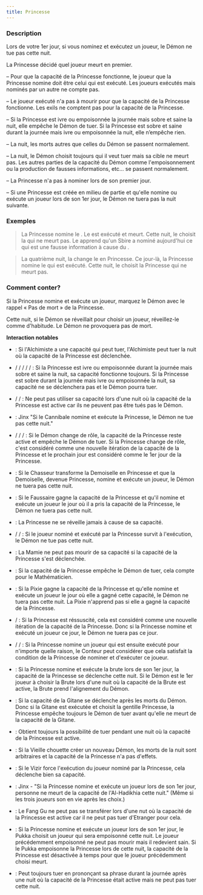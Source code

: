 ```yaml
---
title: Princesse
---
```



<Role PRINCESSE header />

### Description

Lors de votre 1er jour, si vous nominez et exécutez un joueur, le Démon ne tue pas cette nuit.

La Princesse décidé quel joueur meurt en premier.

–	Pour que la capacité de la Princesse fonctionne, le joueur que la Princesse nomine doit être celui qui est exécuté. Les joueurs exécutés mais nominés par un autre ne compte pas.

–	Le joueur exécuté n'a pas à mourir pour que la capacité de la Princesse fonctionne. Les exils ne comptent pas pour la capacité de la Princesse.

–	Si la Princesse est ivre ou empoisonnée la journée mais sobre et saine la nuit, elle empêche le Démon de tuer. Si la Princesse est sobre et saine durant la journée mais ivre ou empoisonnée la nuit, elle n’empêche rien.

–	La nuit, les morts autres que celles du Démon se passent normalement.

–	La nuit, le Démon choisit toujours qui il veut tuer mais sa cible ne meurt pas. Les autres parties de la capacité du Démon comme l'empoisonnement ou la production de fausses informations, etc… se passent normalement.

–	La Princesse n'a pas à nominer lors de son premier jour.

–	Si une Princesse est créée en milieu de partie et qu'elle nomine ou exécute un joueur lors de son 1er jour, le Démon ne tuera pas la nuit suivante.

### Exemples

> La Princesse nomine le <Role PREDICATEUR />. Le <Role PREDICATEUR /> est exécuté et meurt. Cette nuit, le <Role VORTOX /> choisit la <Role PIXIE /> qui ne meurt pas. Le <Role CRIEUR /> apprend qu'un Sbire a nominé aujourd'hui ce qui est une fausse information à cause du <Role VORTOX />.

> La quatrième nuit, la <Role VIEILLE_CHOUETTE /> change le <Role REVEUR /> en Princesse. Ce jour-là, la Princesse nomine le <Role ZELOTE /> qui est exécuté. Cette nuit, le <Role KAZALI /> choisit la Princesse qui ne meurt pas.

### Comment conter?

Si la Princesse nomine et exécute un joueur, marquez le Démon avec le rappel « Pas de mort » de la Princesse.

Cette nuit, si le Démon se réveillait pour choisir un joueur, réveillez-le comme d'habitude. Le Démon ne provoquera pas de mort.

**Interaction notables**

- <Role ALCHIMISTE /> : Si l'Alchimiste a une capacité qui peut tuer, l'Alchimiste peut tuer la nuit où la capacité de la Princesse est déclenchée.

- <Role AUBERGISTE /> / <Role MARIN /> / <Role MENESTREL /> / <Role DULCINEE /> / <Role EMPOISONNEUR /> / <Role XAAN /> : Si la Princesse est ivre ou empoisonnée durant la journée mais sobre et saine la nuit, sa capacité fonctionne toujours. Si la Princesse est sobre durant la journée mais ivre ou empoisonnée la nuit, sa capacité ne se déclenchera pas et le Démon pourra tuer.

- <Role BANSHEE /> /<Role ENFANT_DE_CHOEUR /> / <Role SAGE /> : Ne peut pas utiliser sa capacité lors d'une nuit où la capacité de la Princesse est active car ils ne peuvent pas être tués pas le Démon.

- <Role CANNIBALE /> : Jinx "Si le Cannibale nomine et exécute la Princesse, le Démon ne tue pas cette nuit."

- <Role CHARMEUR_DE_SERPENT /> / <Role INGENIEUR /> / <Role BARBIER /> / <Role CHAPELIER /> : Si le Démon change de rôle, la capacité de la Princesse reste active et empêche le Démon de tuer. Si la Princesse change de rôle, c'est considéré comme une nouvelle itération de la capacité de la Princesse et le prochain jour est considéré comme le 1er jour de la Princesse.

- <Role CHASSEUR /> : Si le Chasseur transforme la Demoiselle en Princesse et que la Demoiselle, devenue Princesse, nomine et exécute un joueur, le Démon ne tuera pas cette nuit.

- <Role FAUSSAIRE /> : Si le Faussaire gagne la capacité de la Princesse et qu'il nomine et exécute un joueur le jour où il a pris la capacité de la Princesse, le Démon ne tuera pas cette nuit.

- <Role FEMME_DE_CHAMBRE /> : La Princesse ne se réveille jamais à cause de sa capacité.

- <Role HERBORISTE /> / <Role PACIFISTE /> / <Role AVOCAT_DU_DIABLE /> : Si le joueur nominé et exécuté par la Princesse survit à l'exécution, le Démon ne tue pas cette nuit.

- <Role MAMIE /> : La Mamie ne peut pas mourir de sa capacité si la capacité de la Princesse s'est déclenchée.

- <Role MATHEMATICIEN /> : Si la capacité de la Princesse empêche le Démon de tuer, cela compte pour le Mathématicien.

- <Role PIXIE />: Si la Pixie gagne la capacité de la Princesse et qu'elle nomine et exécute un joueur le jour où elle a gagné cette capacité, le Démon ne tuera pas cette nuit. La Pixie n'apprend pas si elle a gagné la capacité de la Princesse.

- <Role PROFESSEUR /> / <Role SHABALOTH /> : Si la Princesse est réssuscité, cela est considéré comme une nouvelle itération de la capacité de la Princesse. Donc si la Princesse nomine et exécuté un joueur ce jour, le Démon ne tuera pas ce jour.

- <Role PUCELLE /> / <Role BETE_DE_FOIRE /> / <Role MANIPULATEUR /> : Si la Princesse nomine un joueur qui est ensuite exécuté pour n'importe quelle raison, le Conteur peut considérer que cela satisfait la condition de la Princesse de nominer et d'exécuter ce joueur.

- <Role BRUTE /> : Si la Princesse nomine et exécute la brute lors de son 1er jour, la capacité de la Princesse se déclenche cette nuit. Si le Démon est le 1er joueur à choisir la Brute lors d'une nuit où la capacité de la Brute est active, la Brute prend l'alignement du Démon.

- <Role GITANE /> : Si la capacité de la Gitane se déclenche après les morts du Démon. Donc si la Gitane est exécutée et choisit la gentille Princesse, la Princesse empêche toujours le Démon de tuer avant qu'elle ne meurt de la capacité de la Gitane.

- <Role PARRAIN /> : Obtient toujours la possibilité de tuer pendant une nuit où la capacité de la Princesse est active.

- <Role VIEILLE_CHOUETTE />: Si la Vieille chouette créer un nouveau Démon, les morts de la nuit sont arbitraires et la capacité de la Princesse n'a pas d'effets.

- <Role VIZIR /> : Si le Vizir force l'exécution du joueur nominé par la Princesse, cela déclenche bien sa capacité.

- <Role AL_HADIKHIA /> : Jinx - "Si la Princesse nomine et exécute un joueur lors de son 1er jour, personne ne meurt de la capacité de l'Al-Hadikhia cette nuit." (Même si les trois joueurs son en vie après les choix.)

- <Role FANG_GU /> : Le Fang Gu ne peut pas se transférer lors d'une nut où la capacité de la Princesse est active car il ne peut pas tuer d'Etranger pour cela.

- <Role PUKKA />: Si la Princesse nomine et exécute un joueur lors de son 1er jour, le Pukka choisit un joueur qui sera empoisonné cette nuit. Le joueur précédemment empoisonné ne peut pas mourir mais il redevient sain. Si le Pukka empoisonne la Princesse lors de cette nuit, la capacité de la Princesse est désactivée à temps pour que le joueur précédemment choisi meurt.

- <Role YAGGABLABLA /> : Peut toujours tuer en prononçant sa phrase durant la journée après une nuit où la capacité de la Princesse était active mais ne peut pas tuer cette nuit.
